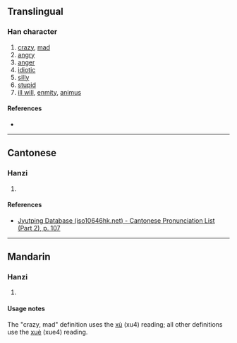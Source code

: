 {{character info/new}}
==Translingual==

===Han character===
{{Han char|rn=61|rad=心|as=05|sn=8|four=93050|canj=PIV|ids=⿰忄戉}}

# [[crazy]], [[mad]]
# [[angry]]
# [[anger]]
# [[idiotic]]
# [[silly]]
# [[stupid]]
# [[ill will]], [[enmity]], [[animus]]

====References====
* {{Han ref|kx=0382.240|dkj=10497|dj=0712.150|hdz=42284.100|uh=6034|ud=24628|bh=CCA1|bd=52385}}

----

==Cantonese==

===Hanzi===
{{yue-hanzi|jyut=wat1|y=wat1}}

# {{rfdef|yue|sort=心05}}

====References====
* [http://www.iso10646hk.net/jp/document/download.jsp Jyutping Database (iso10646hk.net) - Cantonese Pronunciation List (Part 2), p. 107]

----

==Mandarin==

===Hanzi===
{{cmn-hanzi|pin=[[xù]] ([[xu4]]), [[xuè]] ([[xue4]])|wg=hsü<sup>4</sup>, hsüeh<sup>4</sup>}}

# {{rfdef|cmn|sort=心05}}

====Usage notes====
The "crazy, mad" definition uses the [[xù]] (xu4) reading; all other definitions use the [[xuè]] (xue4) reading.